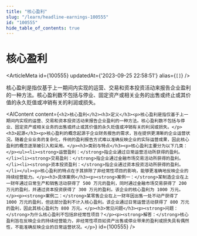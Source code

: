 ```yaml
---
title: "核心盈利"
slug: "/learn/headline-earnings-100555"
id: "100555"
hide_table_of_contents: true
---
```



# 核心盈利

<ArticleMeta id={100555} updatedAt={'2023-09-25 22:58:51'} alias={`[]`} />
<div className='border-solid border-b border-t-0 my-4 border-[var(--ifm-color-gray-300)]' />

核心盈利是指仅基于上一期间内实现的运营、交易和资本投资活动来报告企业盈利的一种方法。核心盈利数不包括与停业、固定资产或相关业务的出售或终止或其价值的永久贬值或冲销有关的利润或损失。

<AIContent content={`<h2>核心盈利</h2><h3>定义</h3><p>核心盈利是指仅基于上一期间内实现的运营、交易和资本投资活动来报告企业盈利的一种方法。核心盈利数不包括与停业、固定资产或相关业务的出售或终止或其价值的永久贬值或冲销有关的利润或损失。</p><h3>起源</h3><p>核心盈利的概念起源于企业财务报告的需求，旨在提供更清晰的企业运营状况。随着企业业务的复杂化，传统的盈利报告方式难以准确反映企业的实际运营成果，因此核心盈利的概念逐渐被引入和采用。</p><h3>类别与特点</h3><p>核心盈利主要分为以下几类：</p><ul><li><strong>运营盈利：</strong>指企业通过日常运营活动所获得的盈利。</li><li><strong>交易盈利：</strong>指企业通过金融市场交易活动所获得的盈利。</li><li><strong>资本投资盈利：</strong>指企业通过资本投资活动所获得的盈利。</li></ul><p>核心盈利的特点在于其排除了非经常性项目的影响，能够更准确地反映企业的持续经营能力。</p><h3>具体案例</h3><p><strong>案例一：</strong>某制造企业在上一财年通过日常生产和销售活动获得了 500 万元的盈利，同时通过金融市场交易获得了 200 万元的盈利，并通过资本投资获得了 300 万元的盈利。该企业的核心盈利为 1000 万元。</p><p><strong>案例二：</strong>某零售企业在上一财年因出售一处不动产获得了 1000 万元的盈利，但这部分盈利不计入核心盈利。该企业通过日常运营活动获得了 800 万元的盈利，因此其核心盈利为 800 万元。</p><h3>常见问题</h3><p><strong>问题：</strong>为什么核心盈利不包括非经常性项目？</p><p><strong>解答：</strong>核心盈利旨在反映企业的持续经营能力，非经常性项目如资产出售或停业带来的盈利或损失具有偶然性，不能准确反映企业的日常运营状况。</p>`} id={100555} />
